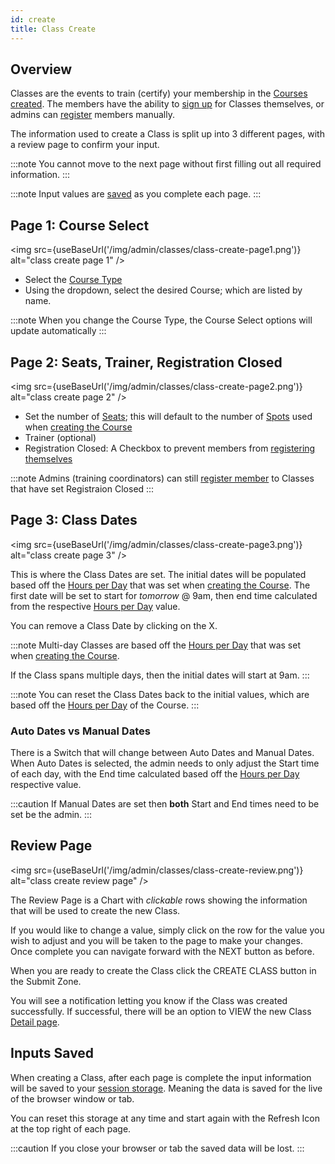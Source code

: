 ```yaml
---
id: create
title: Class Create
---
```



## Overview

Classes are the events to train (certify) your membership in the [Courses created][CourseCreate].
The members have the ability to [sign up][MemberRegister] for Classes themselves, or admins can [register][AdminRegister] members manually.

The information used to create a Class is split up into 3 different pages, with a review page to confirm your input.

:::note
You cannot move to the next page without first filling out all required information.
:::

:::note
Input values are [saved](#inputs-saved) as you complete each page.
:::

## Page 1: Course Select

<img src={useBaseUrl('/img/admin/classes/class-create-page1.png')} alt="class create page 1" />

- Select the [Course Type](../course/details#course-type)
- Using the dropdown, select the desired Course; which are listed by name.

:::note
When you change the Course Type, the Course Select options will update automatically
:::

## Page 2: Seats, Trainer, Registration Closed

<img src={useBaseUrl('/img/admin/classes/class-create-page2.png')} alt="class create page 2" />

- Set the number of [Seats](./details#seats); this will default to the number of [Spots](../course/details#spots) used when [creating the Course](../course/create#spots)
- Trainer (optional)
- Registration Closed: A Checkbox to prevent members from [registering themselves][MemberRegister]

:::note
Admins (training coordinators) can still [register member][AdminRegister] to Classes that have set Registraion Closed
:::

## Page 3: Class Dates

<img src={useBaseUrl('/img/admin/classes/class-create-page3.png')} alt="class create page 3" />

This is where the Class Dates are set. The initial dates will be populated based off the [Hours per Day][HpD] that was set when [creating the Course][HpDC].
The first date will be set to start for *tomorrow* @ 9am, then end time calculated from the respective [Hours per Day][HpD] value.

You can remove a Class Date by clicking on the <Highlight variant="danger">X</Highlight>.

:::note
Multi-day Classes are based off the [Hours per Day][HpD] that was set when [creating the Course][HpDC].

If the Class spans multiple days, then the initial dates will start at 9am.
:::

:::note
You can reset the Class Dates back to the initial values, which are based off the [Hours per Day][HpD] of the Course.
:::

### Auto Dates vs Manual Dates

There is a Switch that will change between Auto Dates and Manual Dates. When Auto Dates is selected, the admin needs to only adjust the Start time of each day, with the End time calculated based off the [Hours per Day][HpD] respective value.

:::caution
If Manual Dates are set then **both** Start and End times need to be set be the admin.
:::

## Review Page

<img src={useBaseUrl('/img/admin/classes/class-create-review.png')} alt="class create review page" />

The Review Page is a Chart with *clickable* rows showing the information that will be used to create the new Class.

If you would like to change a value, simply click on the row for the value you wish to adjust and you will be taken to the page to make your changes. Once complete you can navigate forward with the <Highlight variant="primary">NEXT</Highlight> button as before.

When you are ready to create the Class click the CREATE CLASS button in the Submit Zone.

You will see a notification letting you know if the Class was created successfully.
If successful, there will be an option to <Highlight variant="secondary">VIEW</Highlight> the new Class [Detail page][ClassDetails].


## Inputs Saved

When creating a Class, after each page is complete the input information will be saved to your [session storage][WebStorage]. Meaning the data is saved for the live of the browser window or tab.

You can reset this storage at any time and start again with the Refresh Icon <Icon size={1} path={mdiRefresh} /> at the top right of each page.

:::caution
If you close your browser or tab the saved data will be lost.
:::



[ClassDetails]: ./details
[CourseDetails]: ../course/details
[HpD]: ../course/details#hours-per-day
[HpDC]: ../course/create#page-2
[WebStorage]: https://developer.mozilla.org/en-US/docs/Web/API/Web_Storage_API
[AdminRegister]: ./details#register-members
[MemberRegister]: ../../member/class-calendar#register
[CourseCreate]: ../course/create
